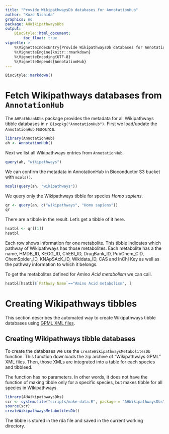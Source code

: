 ```yaml
---
title: "Provide WikipathwaysDb databases for AnnotationHub"
author: "Kozo Nishida"
graphics: no
package: AHWikipathwaysDbs
output:
    BiocStyle::html_document:
        toc_float: true
vignette: >
    %\VignetteIndexEntry{Provide WikipathwaysDb databases for AnnotationHub}
    %\VignetteEngine{knitr::rmarkdown}
    %\VignetteEncoding{UTF-8}
    %\VignetteDepends{AnnotationHub}
---
```


```r
BiocStyle::markdown()
```

# Fetch Wikipathways databases from `AnnotationHub`

The `AHPathbankDbs` package provides the metadata for all Wikipathways tibble
databases in `r Biocpkg("AnnotationHub")`. First we load/update the
`AnnotationHub` resource.

```r
library(AnnotationHub)
ah <- AnnotationHub()
```

Next we list all Wikipathways entries from `AnnotationHub`.

```r
query(ah, "wikipathways")
```

We can confirm the metadata in AnnotationHub in Bioconductor S3 bucket
with `mcols()`.

```r
mcols(query(ah, "wikipathways"))
```

We query only the Wikipathways tibble for species *Homo sapiens*.

```r
qr <- query(ah, c("wikipathways", "Homo sapiens"))
qr
```
There are a tibble in the result.
Let's get a tibble of it here.

```r
hsatbl <- qr[[1]]
hsatbl
```

Each row shows information for one metabolite.
This tibble indicates which pathway of Wikipathways has those metabolites.
Each metabolite has a the name, HMDB_ID, KEGG_ID, ChEBI_ID, DrugBank_ID,
PubChem_CID, ChemSpider_ID, KNApSAcK_ID, Wikidata_ID, CAS and InChI Key
as well as the pathway information to which it belongs.

To get the metabolites defined for *Amino Acid metabolism* we can call.

```r
hsatbl[hsatbl$`Pathway Name`=="Amino Acid metabolism", ]
```

# Creating Wikipathways tibbles

This section describes the automated way to create Wikipathways
tibble databases using
[GPML XML files](https://wikipathways-data.wmcloud.org/20210410/gpml/).

## Creating Wikipathways tibble databases

To create the databases we use the `createWikipathwaysMetabolitesDb` function.
This function downloads the zip archive of "Wikipathways GPML" XML files.
Then, those XMLs are integrated into a table for each species and tibbleed.

The function has no parameters.
In other words, it does not have the function of making tibble only for a
specific species, but makes tibble for all species in Wikipathways.

```r
library(AHWikipathwaysDbs)
scr <- system.file("scripts/make-data.R", package = "AHWikipathwaysDbs")
source(scr)
createWikipathwaysMetabolitesDb()
```

The tibble is stored in the rda file and saved in the current working
directory.
